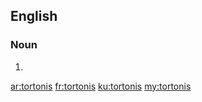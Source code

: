 ==English==

===Noun===
{{head|en}}

# {{plural of|tortoni}}

[[ar:tortonis]]
[[fr:tortonis]]
[[ku:tortonis]]
[[my:tortonis]]